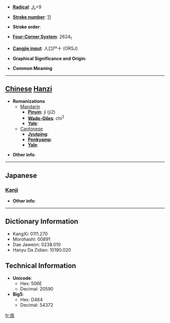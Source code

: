 * '''[[Wiktionary:Chinese radical index| Radical]]''': [[Wiktionary:Chinese radical index 人|人]]+9

* '''[[Wiktionary:Chinese total strokes index|Stroke number]]''': [[Wiktionary:Chinese total strokes index 11|11]]

* '''Stroke order''': 

* '''[[Wiktionary:Chinese four corner index|Four-Corner System]]''': 2624<sub>1</sub>

* '''[[Wiktionary:Chinese Cangjie index|Cangjie input]]''': 人口尸十 (ORSJ)

* '''Graphical Significance and Origin''': 

* '''Common Meaning'''

----

== [[Chinese]] [[Hanzi]] ==

* '''Romanizations'''
** [[Mandarin]]
*** '''[[Pinyin]]''': jí (ji2)
*** '''[[Wade-Giles]]''': chi<sup>2</sup>
*** '''[[Yale]]''': 
**[[Cantonese]]
***'''[[Jyutping]]''':
***'''[[Penkyamp]]''': 
***'''[[Yale]]''': 

* '''Other info''': 

----

==Japanese==
===[[Kanji]]===
{{kanji|on readings=[[しゅう]] (shū)
|kun readings=
}}

* '''Other info''':  

----

== Dictionary Information ==

* KangXi: 0111.270
* Morohashi: 00891
* Dae Jaweon: 0238.010
* Hanyu Da Zidian: 10190.020

== Technical Information ==

* '''Unicode''':
** Hex: 506E
** Decimal: 20590
* '''Big5''':
** Hex: D464
** Decimal: 54372

[[fr:偮]]